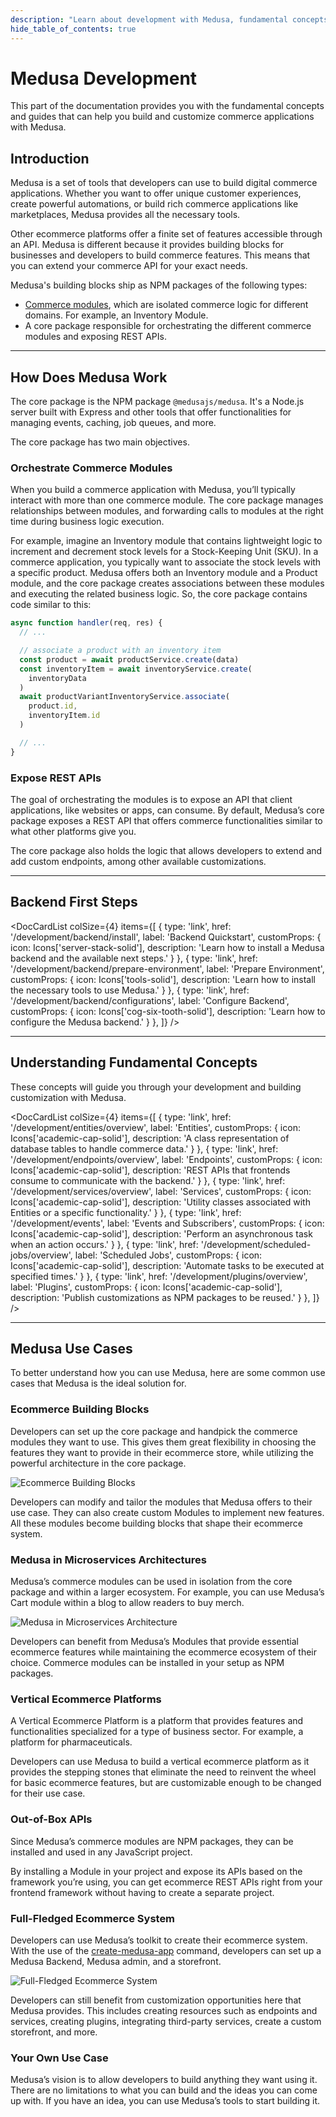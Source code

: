 ```yaml
---
description: "Learn about development with Medusa, fundamental concepts, and more."
hide_table_of_contents: true
---
```



# Medusa Development

This part of the documentation provides you with the fundamental concepts and guides that can help you build and customize commerce applications with Medusa.
    
## Introduction

Medusa is a set of tools that developers can use to build digital commerce applications. Whether you want to offer unique customer experiences, create powerful automations, or build rich commerce applications like marketplaces, Medusa provides all the necessary tools.

Other ecommerce platforms offer a finite set of features accessible through an API. Medusa is different because it provides building blocks for businesses and developers to build commerce features. This means that you can extend your commerce API for your exact needs.

Medusa's building blocks ship as NPM packages of the following types:

- [Commerce modules](../modules/overview.mdx), which are isolated commerce logic for different domains. For example, an Inventory Module.
- A core package responsible for orchestrating the different commerce modules and exposing REST APIs.

---

## How Does Medusa Work

The core package is the NPM package `@medusajs/medusa`. It's a Node.js server built with Express and other tools that offer functionalities for managing events, caching, job queues, and more.

The core package has two main objectives.

### Orchestrate Commerce Modules

When you build a commerce application with Medusa, you’ll typically interact with more than one commerce module. The core package manages relationships between modules, and forwarding calls to modules at the right time during business logic execution.

For example, imagine an Inventory module that contains lightweight logic to increment and decrement stock levels for a Stock-Keeping Unit (SKU). In a commerce application, you typically want to associate the stock levels with a specific product. Medusa offers both an Inventory module and a Product module, and the core package creates associations between these modules and executing the related business logic. So, the core package contains code similar to this:

```ts
async function handler(req, res) {
  // ...

  // associate a product with an inventory item
  const product = await productService.create(data)
  const inventoryItem = await inventoryService.create(
    inventoryData
  )
  await productVariantInventoryService.associate(
    product.id, 
    inventoryItem.id
  )

  // ...
}
```

### Expose REST APIs

The goal of orchestrating the modules is to expose an API that client applications, like websites or apps, can consume. By default, Medusa’s core package exposes a REST API that offers commerce functionalities similar to what other platforms give you.

The core package also holds the logic that allows developers to extend and add custom endpoints, among other available customizations.

---

## Backend First Steps

<DocCardList colSize={4} items={[
  {
    type: 'link',
    href: '/development/backend/install',
    label: 'Backend Quickstart',
    customProps: {
      icon: Icons['server-stack-solid'],
      description: 'Learn how to install a Medusa backend and the available next steps.'
    }
  },
  {
    type: 'link',
    href: '/development/backend/prepare-environment',
    label: 'Prepare Environment',
    customProps: {
      icon: Icons['tools-solid'],
      description: 'Learn how to install the necessary tools to use Medusa.'
    }
  },
  {
    type: 'link',
    href: '/development/backend/configurations',
    label: 'Configure Backend',
    customProps: {
      icon: Icons['cog-six-tooth-solid'],
      description: 'Learn how to configure the Medusa backend.'
    }
  },
]} />

---

## Understanding Fundamental Concepts

These concepts will guide you through your development and building customization with Medusa.

<DocCardList colSize={4} items={[
  {
    type: 'link',
    href: '/development/entities/overview',
    label: 'Entities',
    customProps: {
      icon: Icons['academic-cap-solid'],
      description: 'A class representation of database tables to handle commerce data.'
    }
  },
  {
    type: 'link',
    href: '/development/endpoints/overview',
    label: 'Endpoints',
    customProps: {
      icon: Icons['academic-cap-solid'],
      description: 'REST APIs that frontends consume to communicate with the backend.'
    }
  },
  {
    type: 'link',
    href: '/development/services/overview',
    label: 'Services',
    customProps: {
      icon: Icons['academic-cap-solid'],
      description: 'Utility classes associated with Entities or a specific functionality.'
    }
  },
  {
    type: 'link',
    href: '/development/events',
    label: 'Events and Subscribers',
    customProps: {
      icon: Icons['academic-cap-solid'],
      description: 'Perform an asynchronous task when an action occurs.'
    }
  },
  {
    type: 'link',
    href: '/development/scheduled-jobs/overview',
    label: 'Scheduled Jobs',
    customProps: {
      icon: Icons['academic-cap-solid'],
      description: 'Automate tasks to be executed at specified times.'
    }
  },
  {
    type: 'link',
    href: '/development/plugins/overview',
    label: 'Plugins',
    customProps: {
      icon: Icons['academic-cap-solid'],
      description: 'Publish customizations as NPM packages to be reused.'
    }
  },
]} />

---

## Medusa Use Cases

To better understand how you can use Medusa, here are some common use cases that Medusa is the ideal solution for.

### Ecommerce Building Blocks

Developers can set up the core package and handpick the commerce modules they want to use. This gives them great flexibility in choosing the features they want to provide in their ecommerce store, while utilizing the powerful architecture in the core package.

![Ecommerce Building Blocks](https://res.cloudinary.com/dza7lstvk/image/upload/v1678954316/Medusa%20Docs/Diagrams/ecommerce-building-blocks_llgnn2.jpg)

Developers can modify and tailor the modules that Medusa offers to their use case. They can also create custom Modules to implement new features. All these modules become building blocks that shape their ecommerce system.

### Medusa in Microservices Architectures

Medusa’s commerce modules can be used in isolation from the core package and within a larger ecosystem. For example, you can use Medusa’s Cart module within a blog to allow readers to buy merch.

![Medusa in Microservices Architecture](https://res.cloudinary.com/dza7lstvk/image/upload/v1678954316/Medusa%20Docs/Diagrams/microservices-architecture-use-case_vubgno.jpg)

Developers can benefit from Medusa’s Modules that provide essential ecommerce features while maintaining the ecommerce ecosystem of their choice. Commerce modules can be installed in your setup as NPM packages.

### Vertical Ecommerce Platforms

A Vertical Ecommerce Platform is a platform that provides features and functionalities specialized for a type of business sector. For example, a platform for pharmaceuticals.

Developers can use Medusa to build a vertical ecommerce platform as it provides the stepping stones that eliminate the need to reinvent the wheel for basic ecommerce features, but are customizable enough to be changed for their use case.

### Out-of-Box APIs

Since Medusa’s commerce modules are NPM packages, they can be installed and used in any JavaScript project.

By installing a Module in your project and expose its APIs based on the framework you’re using, you can get ecommerce REST APIs right from your frontend framework without having to create a separate project.

### Full-Fledged Ecommerce System

Developers can use Medusa’s toolkit to create their ecommerce system. With the use of the [create-medusa-app](../create-medusa-app.mdx) command, developers can set up a Medusa Backend, Medusa admin, and a storefront.

![Full-Fledged Ecommerce System](https://res.cloudinary.com/dza7lstvk/image/upload/v1678954316/Medusa%20Docs/Diagrams/fully-fledged-ecom_qqwraq.jpg)

Developers can still benefit from customization opportunities here that Medusa provides. This includes creating resources such as endpoints and services, creating plugins, integrating third-party services, create a custom storefront, and more.

### Your Own Use Case

Medusa’s vision is to allow developers to build anything they want using it. There are no limitations to what you can build and the ideas you can come up with. If you have an idea, you can use Medusa’s tools to start building it.
